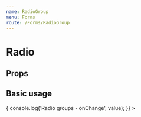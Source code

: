 ```yaml
---
name: RadioGroup
menu: Forms
route: /Forms/RadioGroup
---
```



# Radio

## Props
<PropsTable of={RadioGroup} />

## Basic usage
<Playground wrapper={Wrapper}>
  <RadioGroup
    name="gender"
    value="female"
    onChange={(value) => {
      console.log('Radio groups - onChange', value);
    }}
  >
    <Radio label="Female" value="female" />
    <Radio label="Male" value="male" />
    <Radio label="Unknown" value="unknown" />
  </RadioGroup>
</Playground>
